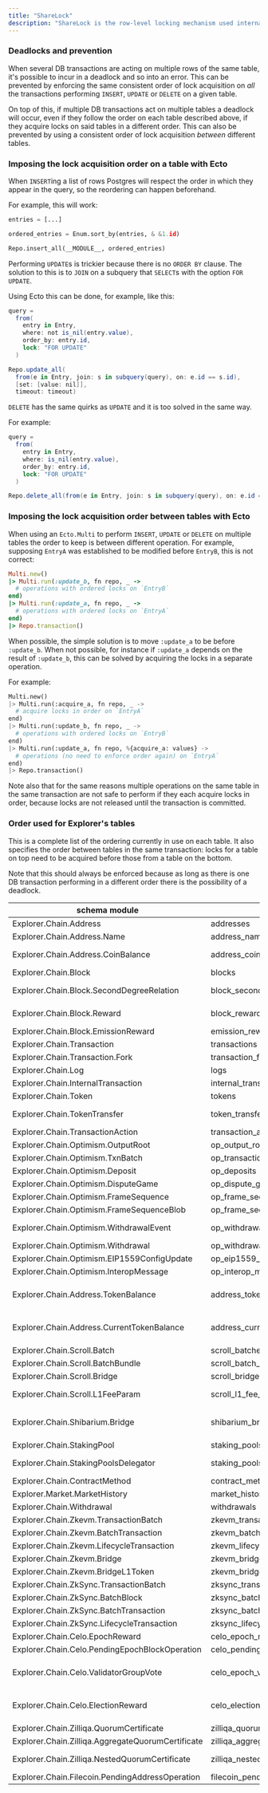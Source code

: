 ```yaml
---
title: "ShareLock"
description: "ShareLock is the row-level locking mechanism used internally by PostgreSQL."
---
```


### Deadlocks and prevention

When several DB transactions are acting on multiple rows of the same table, it's possible to incur in a deadlock and so into an error. This can be prevented by enforcing the same consistent order of lock acquisition on _all_ the transactions performing `INSERT`, `UPDATE` or `DELETE` on a given table.

On top of this, if multiple DB transactions act on multiple tables a deadlock will occur, even if they follow the order on each table described above, if they acquire locks on said tables in a different order. This can also be prevented by using a consistent order of lock acquisition _between_ different tables.

### Imposing the lock acquisition order on a table with Ecto

When `INSERT`ing a list of rows Postgres will respect the order in which they appear in the query, so the reordering can happen beforehand.

For example, this will work:

```python
entries = [...]

ordered_entries = Enum.sort_by(entries, & &1.id)

Repo.insert_all(__MODULE__, ordered_entries)
```

Performing `UPDATE`s is trickier because there is no `ORDER BY` clause. The solution to this is to `JOIN` on a subquery that `SELECT`s with the option `FOR UPDATE`.

Using Ecto this can be done, for example, like this:

```csharp
query =
  from(
    entry in Entry,
    where: not is_nil(entry.value),
    order_by: entry.id,
    lock: "FOR UPDATE"
  )

Repo.update_all(
  from(e in Entry, join: s in subquery(query), on: e.id == s.id),
  [set: [value: nil]],
  timeout: timeout)
```

`DELETE` has the same quirks as `UPDATE` and it is too solved in the same way.

For example:

```csharp
query =
  from(
    entry in Entry,
    where: is_nil(entry.value),
    order_by: entry.id,
    lock: "FOR UPDATE"
  )

Repo.delete_all(from(e in Entry, join: s in subquery(query), on: e.id == s.id))
```

### Imposing the lock acquisition order between tables with Ecto

When using an `Ecto.Multi` to perform `INSERT`, `UPDATE` or `DELETE` on multiple tables the order to keep is between different operation. For example, supposing `EntryA` was established to be modified before `EntryB`, this is not correct:

```ruby
Multi.new()
|> Multi.run(:update_b, fn repo, _ ->
  # operations with ordered locks on `EntryB`
end)
|> Multi.run(:update_a, fn repo, _ ->
  # operations with ordered locks on `EntryA`
end)
|> Repo.transaction()
```

When possible, the simple solution is to move `:update_a` to be before `:update_b`. When not possible, for instance if `:update_a` depends on the result of `:update_b`, this can be solved by acquiring the locks in a separate operation.

For example:

```python
Multi.new()
|> Multi.run(:acquire_a, fn repo, _ ->
  # acquire locks in order on `EntryA`
end)
|> Multi.run(:update_b, fn repo, _ ->
  # operations with ordered locks on `EntryB`
end)
|> Multi.run(:update_a, fn repo, %{acquire_a: values} ->
  # operations (no need to enforce order again) on `EntryA`
end)
|> Repo.transaction()
```

Note also that for the same reasons multiple operations on the same table in the same transaction are not safe to perform if they each acquire locks in order, because locks are not released until the transaction is committed.

### Order used for Explorer's tables

This is a complete list of the ordering currently in use on each table. It also specifies the order between tables in the same transaction: locks for a table on top need to be acquired before those from a table on the bottom.

Note that this should always be enforced because as long as there is one DB transaction performing in a different order there is the possibility of a deadlock.

| schema module                                     | table name                            | ordered by                                                                                       |
| ------------------------------------------------- | ------------------------------------- | ------------------------------------------------------------------------------------------------ |
| Explorer.Chain.Address                            | addresses                             | [asc: :hash]                                                                                     |
| Explorer.Chain.Address.Name                       | address_names                         | [asc: :address_hash, asc: :name]                                                                 |
| Explorer.Chain.Address.CoinBalance                | address_coin_balances                 | [asc: :address_hash, asc: :block_number]                                                         |
| Explorer.Chain.Block                              | blocks                                | [asc: :hash]                                                                                     |
| Explorer.Chain.Block.SecondDegreeRelation         | block_second_degree_relations         | [asc: :nephew_hash, asc: :uncle_hash]                                                            |
| Explorer.Chain.Block.Reward                       | block_rewards                         | [asc: :address_hash, asc: :address_type, asc: :block_hash]                                       |
| Explorer.Chain.Block.EmissionReward               | emission_rewards                      | [asc: :block_range]                                                                              |
| Explorer.Chain.Transaction                        | transactions                          | [asc: :hash]                                                                                     |
| Explorer.Chain.Transaction.Fork                   | transaction_forks                     | [asc: :uncle_hash, asc: :index]                                                                  |
| Explorer.Chain.Log                                | logs                                  | [asc: :transaction_hash, asc: :index]                                                            |
| Explorer.Chain.InternalTransaction                | internal_transactions                 | [asc: :transaction_hash, asc: :index]                                                            |
| Explorer.Chain.Token                              | tokens                                | [asc: :contract_address_hash]                                                                    |
| Explorer.Chain.TokenTransfer                      | token_transfers                       | [asc: :transaction_hash, asc: :log_index]                                                        |
| Explorer.Chain.TransactionAction                  | transaction_actions                   | [asc: :hash, asc: :log_index]                                                                    |
| Explorer.Chain.Optimism.OutputRoot                | op_output_roots                       | [asc: :l2_output_index]                                                                          |
| Explorer.Chain.Optimism.TxnBatch                  | op_transaction_batches                | [asc: :l2_block_number]                                                                          |
| Explorer.Chain.Optimism.Deposit                   | op_deposits                           | [asc: :l2_transaction_hash]                                                                      |
| Explorer.Chain.Optimism.DisputeGame               | op_dispute_games                      | [asc: :index]                                                                                    |
| Explorer.Chain.Optimism.FrameSequence             | op_frame_sequences                    | [asc: :id]                                                                                       |
| Explorer.Chain.Optimism.FrameSequenceBlob         | op_frame_sequence_blobs               | [asc: :id]                                                                                       |
| Explorer.Chain.Optimism.WithdrawalEvent           | op_withdrawal_events                  | [asc: :withdrawal_hash, asc: :l1_event_type]                                                     |
| Explorer.Chain.Optimism.Withdrawal                | op_withdrawals                        | [asc: :msg_nonce]                                                                                |
| Explorer.Chain.Optimism.EIP1559ConfigUpdate       | op_eip1559_config_updates             | [asc: :l2_block_number]                                                                          |
| Explorer.Chain.Optimism.InteropMessage            | op_interop_messages                   | [asc: :nonce, asc: :init_chain_id]                                                               |
| Explorer.Chain.Address.TokenBalance               | address_token_balances                | [asc: :address_hash, asc: :token_contract_address_hash, asc: :block_number]                      |
| Explorer.Chain.Address.CurrentTokenBalance        | address_current_token_balances        | [asc: :token_contract_address_hash, asc: :token_id, asc: :address_hash]                          |
| Explorer.Chain.Scroll.Batch                       | scroll_batches                        | [asc: number]                                                                                    |
| Explorer.Chain.Scroll.BatchBundle                 | scroll_batch_bundles                  | [asc: final_batch_number]                                                                        |
| Explorer.Chain.Scroll.Bridge                      | scroll_bridge                         | [asc: :type, asc: message_hash]                                                                  |
| Explorer.Chain.Scroll.L1FeeParam                  | scroll_l1_fee_params                  | [asc: :block_number, asc: tx_index, asc: name]                                                   |
| Explorer.Chain.Shibarium.Bridge                   | shibarium_bridge                      | [asc: :operation_hash, asc: l1_transaction_hash, asc: l2_transaction_hash]                       |
| Explorer.Chain.StakingPool                        | staking_pools                         | [asc: :staking_address_hash]                                                                     |
| Explorer.Chain.StakingPoolsDelegator              | staking_pools_delegators              | [asc: :delegator_address_hash, asc: :pool_address_hash]                                          |
| Explorer.Chain.ContractMethod                     | contract_methods                      | [asc: :identified, asc: :abi]                                                                    |
| Explorer.Market.MarketHistory                     | market_history                        | [asc: :date]                                                                                     |
| Explorer.Chain.Withdrawal                         | withdrawals                           | [asc: :index]                                                                                    |
| Explorer.Chain.Zkevm.TransactionBatch             | zkevm_transaction_batches             | [asc: :number]                                                                                   |
| Explorer.Chain.Zkevm.BatchTransaction             | zkevm_batch_l2_transactions           | [asc: :hash]                                                                                     |
| Explorer.Chain.Zkevm.LifecycleTransaction         | zkevm_lifecycle_l1_transactions       | [asc: :id]                                                                                       |
| Explorer.Chain.Zkevm.Bridge                       | zkevm_bridge                          | [asc: :type, asc: :index]                                                                        |
| Explorer.Chain.Zkevm.BridgeL1Token                | zkevm_bridge_l1_tokens                | [asc: :address]                                                                                  |
| Explorer.Chain.ZkSync.TransactionBatch            | zksync_transaction_batches            | [asc: :number]                                                                                   |
| Explorer.Chain.ZkSync.BatchBlock                  | zksync_batch_blocks                   | [asc: :hash]                                                                                     |
| Explorer.Chain.ZkSync.BatchTransaction            | zksync_batch_transactions             | [asc: :hash]                                                                                     |
| Explorer.Chain.ZkSync.LifecycleTransaction        | zksync_lifecycle_transactions         | [asc: :id]                                                                                       |
| Explorer.Chain.Celo.EpochReward                   | celo_epoch_rewards                    | [asc: :block_hash]                                                                               |
| Explorer.Chain.Celo.PendingEpochBlockOperation    | celo_pending_epoch_block_operations   | [asc: :block_hash]                                                                               |
| Explorer.Chain.Celo.ValidatorGroupVote            | celo_epoch_validator_group_votes      | [asc: :transaction_hash, asc: :account_address_hash, asc: :group_address_hash]                   |
| Explorer.Chain.Celo.ElectionReward                | celo_election_rewards                 | [asc: :block_hash, asc: type, asc: :account_address_hash, asc: :associated_account_address_hash] |
| Explorer.Chain.Zilliqa.QuorumCertificate          | zilliqa_quorum_certificates           | [asc: :block_hash]                                                                               |
| Explorer.Chain.Zilliqa.AggregateQuorumCertificate | zilliqa_aggregate_quorum_certificates | [asc: :block_hash]                                                                               |
| Explorer.Chain.Zilliqa.NestedQuorumCertificate    | zilliqa_nested_quorum_certificates    | [asc: :block_hash, asc: proposed_by_validator_index]                                             |
| Explorer.Chain.Filecoin.PendingAddressOperation   | filecoin_pending_address_operations   | [asc: :address_hash]                                                                             |